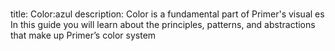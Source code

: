 #
title: Color:azul
description: Color is a fundamental part of Primer's visual es In this guide you will learn about the principles,
  patterns, and abstractions that make up Primer’s color system
